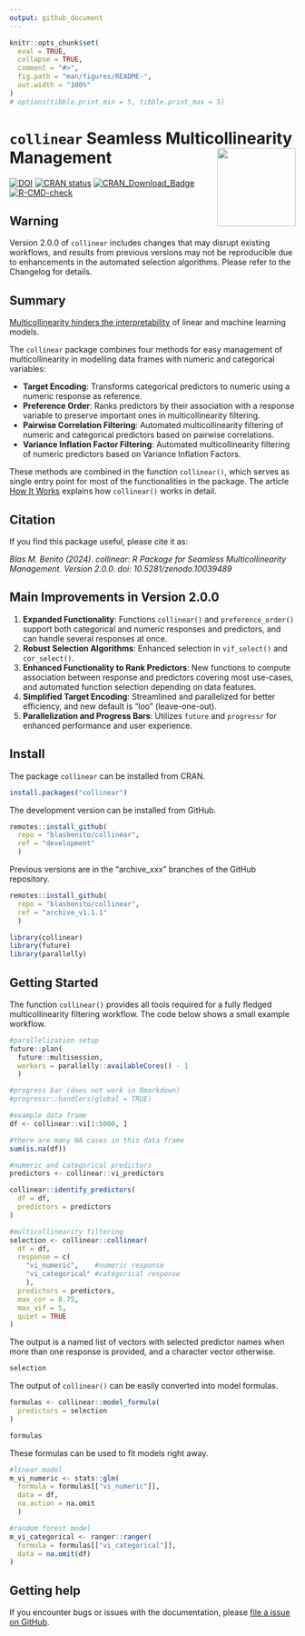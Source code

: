 ```yaml
---
output: github_document
---
```


<!-- README.md is generated from README.Rmd. Please edit that file -->

```r
knitr::opts_chunk$set(
  eval = TRUE,
  collapse = TRUE,
  comment = "#>",
  fig.path = "man/figures/README-",
  out.width = "100%"
)
# options(tibble.print_min = 5, tibble.print_max = 5)
```


# `collinear` \n Seamless Multicollinearity Management <a href="https://github.com/BlasBenito/collinear"><img src="man/figures/logo.png" align="right" height="138" /></a>



<!-- Development badges 

[![R-CMD-check](https://github.com/BlasBenito/collinear/actions/workflows/R-CMD-check.yaml/badge.svg)](https://github.com/BlasBenito/collinear/actions/workflows/R-CMD-check.yaml)
[![Devel-version](https://img.shields.io/badge/devel%20version-1.0.1-blue.svg)](https://github.com/blasbenito/collinear)

<!-- badges: start -->

[![DOI](https://zenodo.org/badge/DOI/10.5281/zenodo.10039489.svg)](https://doi.org/10.5281/zenodo.10039489)
[![CRAN status](https://www.r-pkg.org/badges/version/collinear)](https://cran.r-project.org/package=collinear)
[![CRAN\_Download\_Badge](http://cranlogs.r-pkg.org/badges/grand-total/collinear)](https://CRAN.R-project.org/package=collinear)
[![R-CMD-check](https://github.com/BlasBenito/collinear/actions/workflows/R-CMD-check.yaml/badge.svg)](https://github.com/BlasBenito/collinear/actions/workflows/R-CMD-check.yaml)

<!-- badges: end -->

## Warning

Version 2.0.0 of `collinear` includes changes that may disrupt existing workflows, and results from previous versions may not be reproducible due to enhancements in the automated selection algorithms. Please refer to the Changelog for details.

## Summary

[Multicollinearity hinders the interpretability](https://www.blasbenito.com/post/multicollinearity-model-interpretability/) of linear and machine learning models.

The `collinear` package combines four methods for easy management of multicollinearity in modelling data frames with numeric and categorical variables:

- **Target Encoding**: Transforms categorical predictors to numeric using a numeric response as reference.
- **Preference Order**: Ranks predictors by their association with a response variable to preserve important ones in multicollinearity filtering.
- **Pairwise Correlation Filtering**: Automated multicollinearity filtering of numeric and categorical predictors based on pairwise correlations.
- **Variance Inflation Factor Filtering**: Automated multicollinearity filtering of numeric predictors based on Variance Inflation Factors.

These methods are combined in the function `collinear()`, which serves as single entry point for most of the functionalities in the package. The article [How It Works](https://blasbenito.github.io/collinear/articles/how_it_works.html) explains how `collinear()` works in detail.

## Citation

If you find this package useful, please cite it as:

*Blas M. Benito (2024). collinear: R Package for Seamless Multicollinearity Management. Version 2.0.0. doi: 10.5281/zenodo.10039489*

## Main Improvements in Version 2.0.0

1. **Expanded Functionality**: Functions `collinear()` and `preference_order()` support both categorical and numeric responses and predictors, and can handle several responses at once.
2. **Robust Selection Algorithms**: Enhanced selection in `vif_select()` and `cor_select()`.
3. **Enhanced Functionality to Rank Predictors**: New functions to compute association between response and predictors covering most use-cases, and automated function selection depending on data features.
4. **Simplified Target Encoding**: Streamlined and parallelized for better efficiency, and new default is "loo" (leave-one-out).
5. **Parallelization and Progress Bars**: Utilizes `future` and `progressr` for enhanced performance and user experience.


## Install

The package `collinear` can be installed from CRAN.

```r
install.packages("collinear")
```


The development version can be installed from GitHub.

```r
remotes::install_github(
  repo = "blasbenito/collinear", 
  ref = "development"
  )
```


Previous versions are in the “archive_xxx” branches of the GitHub repository.

```r
remotes::install_github(
  repo = "blasbenito/collinear", 
  ref = "archive_v1.1.1"
  )
```


```r
library(collinear)
library(future)
library(parallelly)
```


## Getting Started

The function `collinear()` provides all tools required for a fully fledged multicollinearity filtering workflow. The code below shows a small example workflow.

```r
#parallelization setup
future::plan(
  future::multisession,
  workers = parallelly::availableCores() - 1
  )

#progress bar (does not work in Rmarkdown)
#progressr::handlers(global = TRUE)

#example data frame
df <- collinear::vi[1:5000, ]

#there are many NA cases in this data frame
sum(is.na(df))
```

```r
#numeric and categorical predictors
predictors <- collinear::vi_predictors

collinear::identify_predictors(
  df = df,
  predictors = predictors
)
```

```r
#multicollinearity filtering
selection <- collinear::collinear(
  df = df,
  response = c(
    "vi_numeric",    #numeric response
    "vi_categorical" #categorical response
    ),
  predictors = predictors,
  max_cor = 0.75,
  max_vif = 5,
  quiet = TRUE
)
```

The output is a named list of vectors with selected predictor names when more than one response is provided, and a character vector otherwise.  

```r
selection
```
The output of `collinear()` can be easily converted into model formulas.

```r
formulas <- collinear::model_formula(
  predictors = selection
)

formulas
```
These formulas can be used to fit models right away.

```r
#linear model
m_vi_numeric <- stats::glm(
  formula = formulas[["vi_numeric"]], 
  data = df,
  na.action = na.omit
  )

#random forest model
m_vi_categorical <- ranger::ranger(
  formula = formulas[["vi_categorical"]],
  data = na.omit(df)
)
```

## Getting help

If you encounter bugs or issues with the documentation, please [file a issue on GitHub](https://github.com/BlasBenito/collinear/issues).
